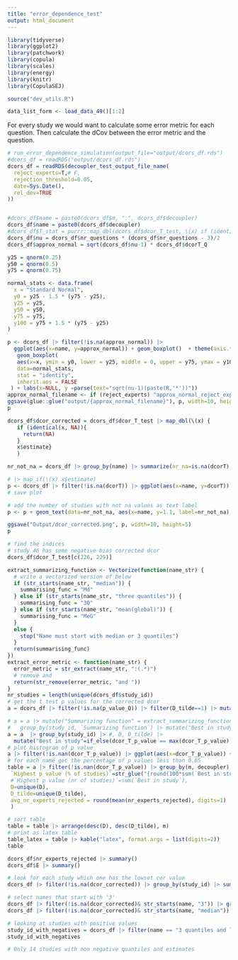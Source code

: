 ```yaml
---
title: "error_dependence_test"
output: html_document
---
```


```r
library(tidyverse)
library(ggplot2)
library(patchwork)
library(copula)
library(scales)
library(energy)
library(knitr)
library(CopulaSEJ)

source("dev_utils.R")

data_list_form <- load_data_49()[1:2]


```
For every study we would want to calculate some error metric for each question. Then calculate the dCov between the error metric and the question. 
```r
# run_error_dependence_simulation(output_file="output/dcors_df.rds")
#dcors_df = readRDS("output/dcors_df.rds")
dcors_df = readRDS(decoupler_test_output_file_name(
  reject_experts=T,# F,
  rejection_threshold=0.05,
  date=Sys.Date(),
  rel_dev=TRUE
))


#dcors_df$name = paste0(dcors_df$m, ":", dcors_df$decoupler)
dcors_df$name = paste0(dcors_df$decoupler)
#dcors_df$T_stat = purrr::map_dbl(dcors_df$dcor_T_test, \(x) if (identical(x, NA)) NA else  x$statistic)
dcors_df$nu = dcors_df$nr_questions * (dcors_df$nr_questions - 3)/2
dcors_df$approx_normal = sqrt(dcors_df$nu-1) * dcors_df$dcorT_Q
```
```r
y25 = qnorm(0.25)
y50 = qnorm(0.5)
y75 = qnorm(0.75)

normal_stats <- data.frame(
  x = "Standard Normal",
  y0 = y25 - 1.5 * (y75 - y25),
  y25 = y25,
  y50 = y50,
  y75 = y75,
  y100 = y75 + 1.5 * (y75 - y25)
)

p <- dcors_df |> filter(!is.na(approx_normal)) |> 
  ggplot(aes(x=name, y=approx_normal)) + geom_boxplot()  + theme(axis.text.x = element_text(angle = 45, hjust = 1)) + 
   geom_boxplot(
   aes(x=x, ymin = y0, lower = y25, middle = 0, upper = y75, ymax = y100),
   data=normal_stats,
   stat = "identity",
   inherit.aes = FALSE
 ) + labs(x=NULL, y =parse(text="sqrt(nu-1)(paste(R,'*'))"))
approx_normal_filename <- if (reject_experts) "approx_normal_reject_experts.png" else "approx_normal.png"
ggsave(glue::glue("output/{approx_normal_filename}"), p, width=10, height=5)
p
```
```r
dcors_df$dcor_corrected = dcors_df$dcor_T_test |> map_dbl(\(x) {
   if (identical(x, NA)){
     return(NA)
   }
   x$estimate}
   )

nr_not_na = dcors_df |> group_by(name) |> summarize(nr_na=is.na(dcorT) %>% sum(), nr_not_na = (!is.na(dcorT_Q)) %>% sum())

# |> map_if(\(x) x$estimate)
p <- dcors_df |> filter(!is.na(dcorT)) |> ggplot(aes(x=name, y=dcorT)) + geom_boxplot()  + theme(axis.text.x = element_text(angle = 45, hjust = 1)) + xlab(NULL)  + theme(plot.margin = margin(20, 10, 10, 20)) 
# save plot

# add the number of studies with not na values as text label
p <- p + geom_text(data=nr_not_na, aes(x=name, y=1.1, label=nr_not_na), vjust=0, hjust=0.4) +  coord_cartesian(ylim = c(-0.5, 0.99), clip = 'off') 

ggsave("Output/dcor_corrected.png", p, width=10, height=5)
p
```
```r
# find the indices 
# study 46 has some negative bias corrected dcor
dcors_df$dcor_T_test[c(226, 229)]

```
```r
extract_summarizing_function <- Vectorize(function(name_str) {
  # write a vectorized version of below
  if (str_starts(name_str, "median")) {
    summarising_func = "Md"
  } else if (str_starts(name_str, "three quantiles")) {
    summarising_func = "3Q"
  } else if (str_starts(name_str, "mean(global)")) {
    summarising_func = "MeG"
  }
  else {
    stop("Name must start with median or 3 quantiles")
  }
  return(summarising_func)
})
extract_error_metric <- function(name_str) {
  error_metric = str_extract(name_str, ":(.*)")
  # remove and
  return(str_remove(error_metric, "and "))
}
nr_studies = length(unique(dcors_df$study_id))
# get the t test p values for the corrected dcor
a = dcors_df |> filter(!is.na(p_value_Q)) |> filter(D_tilde==1) |> mutate(dcor_T_p_value = p_value_Q)

# a = a |> mutate("Summarizing function" = extract_summarizing_function(name), "Error metric" =extract_error_metric(name)) |> 
#   group_by(study_id, `Summarizing function`) |> mutate("Best in study"=if_else(dcorT == min(dcorT), T,F)) |> ungroup()
a = a  |> group_by(study_id) |> #, D, D_tilde) |> 
  mutate("Best in study"=if_else(dcor_T_p_value == max(dcor_T_p_value), T,F)) |> ungroup()
# plot histogram of p value
a |> filter(!is.nan(dcor_T_p_value)) |> ggplot(aes(x=dcor_T_p_value)) + geom_histogram(bins=20)
# for each name get the percentage of p values less than 0.05
table = a |> filter(!is.nan(dcor_T_p_value)) |> group_by(m, decoupler) |> summarize("H_0 Rejected (% of studies)" = paste(round(mean(dcor_T_p_value < 0.05)*100), "%", sep=""),
 `Highest p value (% of studies)`=str_glue("{round(100*sum(`Best in study`)/nr_studies, digits=0)}%"),
 #`Highest p value (nr of studies)`=sum(`Best in study`),
 D=unique(D),
 D_tilde=unique(D_tilde),
 avg_nr_experts_rejected = round(mean(nr_experts_rejected), digits=1)
 )

# sort table
table = table |> arrange(desc(D), desc(D_tilde), m)
# print as latex table
table_latex = table |> kable("latex", format.args = list(digits=2))
table
```
```r
dcors_df$nr_experts_rejected |> summary()
dcors_df$E |> summary()
```

```r
# look for each study which one has the lowset cor value
dcors_df |> filter(!is.na(dcor_corrected)) |> group_by(study_id) |> summarize(min_dcor_corrected = min(dcor_corrected), method = name[which.min(dcor_corrected)]) |> count(method)
```

```r
# select names that start with '3'
dcors_df |> filter(!is.na(dcor_corrected)& str_starts(name, "3")) |> group_by(study_id) |> summarize(min_dcor_corrected = min(dcor_corrected), method = name[which.min(dcor_corrected)]) |> count(method)
dcors_df |> filter(!is.na(dcor_corrected)& str_starts(name, "median")) |> group_by(study_id) |> summarize(min_dcor_corrected = min(dcor_corrected), method = name[which.min(dcor_corrected)]) |> count(method)
```
```r
# looking at studies with positive values
study_id_with_negatives = dcors_df |> filter(name == "3 quantiles and log(q/m)" & !is.na(dcor_corrected)) |> select(study_id) |> unique()
study_id_with_negatives
```
```r
# Only 14 studies with non negative quantiles and estimates
```

```r

```

